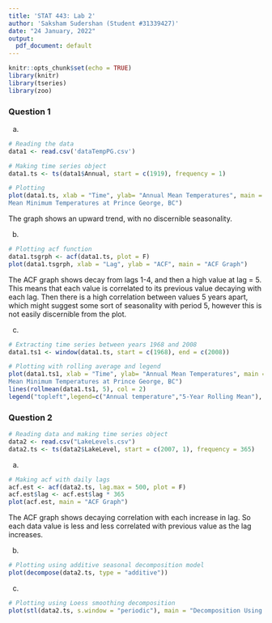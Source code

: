 ---
title: 'STAT 443: Lab 2'
author: 'Saksham Sudershan (Student #31339427)'
date: "24 January, 2022"
output: 
  pdf_document: default
---

```{r setup, include=FALSE}
knitr::opts_chunk$set(echo = TRUE)
library(knitr)
library(tseries)
library(zoo)
```

### Question 1

(a)

```{r, echo=TRUE}
# Reading the data
data1 <- read.csv('dataTempPG.csv')

# Making time series object
data1.ts <- ts(data1$Annual, start = c(1919), frequency = 1)

# Plotting
plot(data1.ts, xlab = "Time", ylab= "Annual Mean Temperatures", main = "Annual
Mean Minimum Temperatures at Prince George, BC")
```

The graph shows an upward trend, with no discernible seasonality.

(b)

```{r, echo=TRUE}
# Plotting acf function
data1.tsgrph <- acf(data1.ts, plot = F)
plot(data1.tsgrph, xlab = "Lag", ylab = "ACF", main = "ACF Graph")
```
The ACF graph shows decay from lags 1-4, and then a high value at lag = 5. This means that each value is correlated to its previous value decaying with each lag. Then there is a high correlation between values 5 years apart, which might suggest some sort of seasonality with period 5, however this is not easily discernible from the plot.

(c)

```{r, echo=TRUE}
# Extracting time series between years 1968 and 2008
data1.ts1 <- window(data1.ts, start = c(1968), end = c(2008))

# Plotting with rolling average and legend
plot(data1.ts1, xlab = "Time", ylab= "Annual Mean Temperatures", main = "Annual
Mean Minimum Temperatures at Prince George, BC")
lines(rollmean(data1.ts1, 5), col = 2)
legend("topleft",legend=c("Annual temperature","5-Year Rolling Mean"), lty=1,col=c(1,2))
```

### Question 2

```{r, echo=TRUE}
# Reading data and making time series object
data2 <- read.csv("LakeLevels.csv")
data2.ts <- ts(data2$LakeLevel, start = c(2007, 1), frequency = 365)
```

(a)

```{r, echo=TRUE}
# Making acf with daily lags
acf.est <- acf(data2.ts, lag.max = 500, plot = F)
acf.est$lag <- acf.est$lag * 365
plot(acf.est, main = "ACF Graph")
```
The ACF graph shows decaying correlation with each increase in lag. So each data value is less and less correlated with previous value as the lag increases.

(b)

```{r, echo= TRUE}
# Plotting using additive seasonal decomposition model
plot(decompose(data2.ts, type = "additive"))
```

(c)
```{r, echo= TRUE}
# Plotting using Loess smoothing decomposition
plot(stl(data2.ts, s.window = "periodic"), main = "Decomposition Using Loess")
```